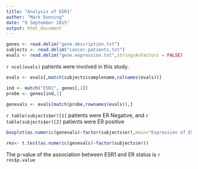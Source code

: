 ```yaml
---
title: "Analysis of ESR1"
author: "Mark Dunning"
date: "9 September 2015"
output: html_document
---
```




```r
genes <- read.delim("gene.description.txt")
subjects <- read.delim("cancer.patients.txt")
evals <- read.delim("gene.expression.txt",stringsAsFactors = FALSE)
```

`r ncol(evals)` patients were involved in this study.

```r
evals <- evals[,match(subjects$samplename,colnames(evals))]
```

```r
ind <- match("ESR1", genes[,2])
probe <- genes[ind,1]
```

```r
genevals <- evals[match(probe,rownames(evals)),]
```

`r table(subjects$er)[1]` patients were ER Negative, and `r table(subjects$er)[2]` patients were ER positive

```r
boxplot(as.numeric(genevals)~factor(subjects$er),main="Expression of ESR1 in ER negative and positive")
```

```r
res<- t.test(as.numeric(genevals)~factor(subjects$er))
```

The p-value of the association between ESR1 and ER status is `r res$p.value`

